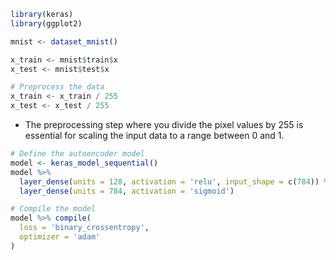 ```r
library(keras) 
library(ggplot2)
```

```r
mnist <- dataset_mnist()
```

```r
x_train <- mnist$train$x
x_test <- mnist$test$x
```

```r
# Preprocess the data
x_train <- x_train / 255
x_test <- x_test / 255
```

- The preprocessing step where you divide the pixel values by 255 is essential for scaling the input data to a range between 0 and 1.

```r
# Define the autoencoder model
model <- keras_model_sequential()
model %>%
  layer_dense(units = 128, activation = 'relu', input_shape = c(784)) %>%
  layer_dense(units = 784, activation = 'sigmoid')
```

```r
# Compile the model
model %>% compile(
  loss = 'binary_crossentropy',
  optimizer = 'adam'
)
```



